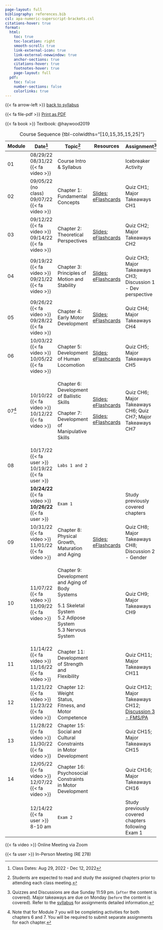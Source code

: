 ```yaml
---
page-layout: full
bibliography: references.bib
csl: apa-numeric-superscript-brackets.csl
citations-hover: true
format:
  html:
    toc: true
    toc-location: right
    smooth-scroll: true
    link-external-icon: true
    link-external-newwindow: true
    anchor-sections: true
    citations-hover: true
    footnotes-hover: true
    page-layout: full
  pdf:
    toc: false
    number-sections: false
    colorlinks: true
---
```


{{< fa arrow-left >}} [back to syllabus](syllabus.qmd)

{{< fa file-pdf >}} [Print as PDF](syllabus.pdf)

{{< fa book >}} Textbook: @haywood2019

+---------+----------------------------------+------------------------------------------------------------------+------------------------------------------------------------------------------------------------------------------------------------------------------------------------------------------------+---------------------------------------------------------------------------------+
| Module  | Date[^1]                         | Topic[^2]                                                        | Resources                                                                                                                                                                                      | Assignment[^3]                                                                  |
+=========+==================================+==================================================================+================================================================================================================================================================================================+=================================================================================+
| 01      | 08/29/22\                        | Course Intro & Syllabus                                          |                                                                                                                                                                                                | Icebreaker Activity                                                             |
|         | 08/31/22 {{< fa video >}}        |                                                                  |                                                                                                                                                                                                |                                                                                 |
+---------+----------------------------------+------------------------------------------------------------------+------------------------------------------------------------------------------------------------------------------------------------------------------------------------------------------------+---------------------------------------------------------------------------------+
| 02      | 09/05/22 (no class)\             | Chapter 1: Fundamental Concepts                                  | [Slides](https://mycsunemail-my.sharepoint.com/:f:/g/personal/ovande_furtado_csun_edu/EusAGUrsTClGkDNelqYfDyYB4pZEIUV7KkRfwqJPD6qO0Q); [eFlashcards](https://quizlet.com/_1ffi90?x=1jqt&i=dj5) | Quiz CH1; Major Takeaways CH1                                                   |
|         | 09/07/22 {{< fa video >}}        |                                                                  |                                                                                                                                                                                                |                                                                                 |
+---------+----------------------------------+------------------------------------------------------------------+------------------------------------------------------------------------------------------------------------------------------------------------------------------------------------------------+---------------------------------------------------------------------------------+
| 03      | 09/12/22 {{< fa video >}}\       | Chapter 2: Theoretical Perspectives                              | [Slides](https://mycsunemail-my.sharepoint.com/:f:/g/personal/ovande_furtado_csun_edu/EusAGUrsTClGkDNelqYfDyYB4pZEIUV7KkRfwqJPD6qO0Q); [eFlashcards](https://quizlet.com/_1ffi9t?x=1jqt&i=dj5) | Quiz CH2; Major Takeaways CH2                                                   |
|         | 09/14/22 {{< fa video >}}        |                                                                  |                                                                                                                                                                                                |                                                                                 |
+---------+----------------------------------+------------------------------------------------------------------+------------------------------------------------------------------------------------------------------------------------------------------------------------------------------------------------+---------------------------------------------------------------------------------+
| 04      | 09/19/22 {{< fa video >}}\       | Chapter 3: Principles of Motion and Stability                    | [Slides](https://mycsunemail-my.sharepoint.com/:f:/g/personal/ovande_furtado_csun_edu/EusAGUrsTClGkDNelqYfDyYB4pZEIUV7KkRfwqJPD6qO0Q); [eFlashcards](https://quizlet.com/_20zmzf?x=1jqt&i=dj5) | Quiz CH3; Major Takeaways CH3; Discussion 1 - Dev perspective                   |
|         | 09/21/22 {{< fa video >}}        |                                                                  |                                                                                                                                                                                                |                                                                                 |
+---------+----------------------------------+------------------------------------------------------------------+------------------------------------------------------------------------------------------------------------------------------------------------------------------------------------------------+---------------------------------------------------------------------------------+
| 05      | 09/26/22 {{< fa video >}}\       | Chapter 4: Early Motor Development                               | [Slides](https://mycsunemail-my.sharepoint.com/:f:/g/personal/ovande_furtado_csun_edu/EusAGUrsTClGkDNelqYfDyYB4pZEIUV7KkRfwqJPD6qO0Q); [eFlashcards](https://quizlet.com/_1ffib9?x=1jqt&i=dj5) | Quiz CH4; Major Takeaways CH4                                                   |
|         | 09/28/22 {{< fa video >}}        |                                                                  |                                                                                                                                                                                                |                                                                                 |
+---------+----------------------------------+------------------------------------------------------------------+------------------------------------------------------------------------------------------------------------------------------------------------------------------------------------------------+---------------------------------------------------------------------------------+
| 06      | 10/03/22 {{< fa video >}}\       | Chapter 5: Development of Human Locomotion                       | [Slides](https://mycsunemail-my.sharepoint.com/:f:/g/personal/ovande_furtado_csun_edu/EusAGUrsTClGkDNelqYfDyYB4pZEIUV7KkRfwqJPD6qO0Q); [eFlashcards](https://quizlet.com/_4gw9zz?x=1jqt&i=dj5) | Quiz CH5; Major Takeaways CH5                                                   |
|         | 10/05/22 {{< fa video >}}        |                                                                  |                                                                                                                                                                                                |                                                                                 |
+---------+----------------------------------+------------------------------------------------------------------+------------------------------------------------------------------------------------------------------------------------------------------------------------------------------------------------+---------------------------------------------------------------------------------+
| 07[^4]  | 10/10/22 {{< fa video >}}\       | Chapter 6: Development of Ballistic Skills                       | [Slides](https://mycsunemail-my.sharepoint.com/:f:/g/personal/ovande_furtado_csun_edu/EusAGUrsTClGkDNelqYfDyYB4pZEIUV7KkRfwqJPD6qO0Q); [eFlashcards](https://quizlet.com/_c3u3ur?x=1jqt&i=dj5) | Quiz CH6; Major Takeaways CH6; Quiz CH7; Major Takeaways CH7                    |
|         | 10/12/22 {{< fa video >}}        |                                                                  |                                                                                                                                                                                                |                                                                                 |
|         |                                  | Chapter 7: Development of Manipulative Skills                    | [Slides](https://mycsunemail-my.sharepoint.com/:f:/g/personal/ovande_furtado_csun_edu/EusAGUrsTClGkDNelqYfDyYB4pZEIUV7KkRfwqJPD6qO0Q); [eFlashcards](https://quizlet.com/_c3u3ur?x=1jqt&i=dj5) |                                                                                 |
+---------+----------------------------------+------------------------------------------------------------------+------------------------------------------------------------------------------------------------------------------------------------------------------------------------------------------------+---------------------------------------------------------------------------------+
| 08      | 10/17/22 {{< fa user >}}\        | `Labs 1 and 2`                                                   |                                                                                                                                                                                                |                                                                                 |
|         | 10/19/22 {{< fa user >}}         |                                                                  |                                                                                                                                                                                                |                                                                                 |
+---------+----------------------------------+------------------------------------------------------------------+------------------------------------------------------------------------------------------------------------------------------------------------------------------------------------------------+---------------------------------------------------------------------------------+
|         | **10/24/22** {{< fa video >}}**\ | `Exam 1`                                                         |                                                                                                                                                                                                | Study previously covered chapters                                               |
|         | 10/26/22** {{< fa user >}}       |                                                                  |                                                                                                                                                                                                |                                                                                 |
+---------+----------------------------------+------------------------------------------------------------------+------------------------------------------------------------------------------------------------------------------------------------------------------------------------------------------------+---------------------------------------------------------------------------------+
| 09      | 10/31/22 {{< fa video >}}\       | Chapter 8: Physical Growth, Maturation and Aging                 | [Slides](https://mycsunemail-my.sharepoint.com/:f:/g/personal/ovande_furtado_csun_edu/EusAGUrsTClGkDNelqYfDyYB4pZEIUV7KkRfwqJPD6qO0Q); [eFlashcards](https://quizlet.com/_1ffib9?x=1jqt&i=dj5) | Quiz CH8; Major Takeaways CH8; Discussion 2 - Gender                            |
|         | 11/01/22 {{< fa video >}}        |                                                                  |                                                                                                                                                                                                |                                                                                 |
+---------+----------------------------------+------------------------------------------------------------------+------------------------------------------------------------------------------------------------------------------------------------------------------------------------------------------------+---------------------------------------------------------------------------------+
| 10      | 11/07/22 {{< fa video >}}\       | Chapter 9: Development and Aging of Body Systems                 |                                                                                                                                                                                                | Quiz CH9; Major Takeaways CH9                                                   |
|         | 11/09/22 {{< fa video >}}        |                                                                  |                                                                                                                                                                                                |                                                                                 |
|         |                                  | 5.1 Skeletal System\                                             |                                                                                                                                                                                                |                                                                                 |
|         |                                  | 5.2 Adipose System\                                              |                                                                                                                                                                                                |                                                                                 |
|         |                                  | 5.3 Nervous System                                               |                                                                                                                                                                                                |                                                                                 |
+---------+----------------------------------+------------------------------------------------------------------+------------------------------------------------------------------------------------------------------------------------------------------------------------------------------------------------+---------------------------------------------------------------------------------+
| 11      | 11/14/22 {{< fa video >}}\       | Chapter 11: Development of Strength and Flexibility              |                                                                                                                                                                                                | Quiz CH11; Major Takeaways CH11                                                 |
|         | 11/16/22 {{< fa video >}}        |                                                                  |                                                                                                                                                                                                |                                                                                 |
+---------+----------------------------------+------------------------------------------------------------------+------------------------------------------------------------------------------------------------------------------------------------------------------------------------------------------------+---------------------------------------------------------------------------------+
| 12      | 11/21/22 {{< fa video >}}\       | Chapter 12: Weight Status, Fitness, and Motor Competence         |                                                                                                                                                                                                | Quiz CH12; Major Takeaways CH12; [Discussion 3 - FMS/PA](assignments/disc3.qmd) |
|         | 11/23/22 {{< fa video >}}        |                                                                  |                                                                                                                                                                                                |                                                                                 |
+---------+----------------------------------+------------------------------------------------------------------+------------------------------------------------------------------------------------------------------------------------------------------------------------------------------------------------+---------------------------------------------------------------------------------+
| 13      | 11/28/22 {{< fa video >}}\       | Chapter 15: Social and Cultural Constraints in Motor Development |                                                                                                                                                                                                | Quiz CH15; Major Takeaways CH15                                                 |
|         | 11/30/22 {{< fa video >}}\       |                                                                  |                                                                                                                                                                                                |                                                                                 |
+---------+----------------------------------+------------------------------------------------------------------+------------------------------------------------------------------------------------------------------------------------------------------------------------------------------------------------+---------------------------------------------------------------------------------+
| 14      | 12/05/22 {{< fa video >}}\       | Chapter 16: Psychosocial Constraints in Motor Development        |                                                                                                                                                                                                | Quiz CH16; Major Takeaways CH16                                                 |
|         | 12/07/22 {{< fa video >}}        |                                                                  |                                                                                                                                                                                                |                                                                                 |
+---------+----------------------------------+------------------------------------------------------------------+------------------------------------------------------------------------------------------------------------------------------------------------------------------------------------------------+---------------------------------------------------------------------------------+
|         | 12/14/22 {{< fa user >}}\        | `Exam 2`                                                         |                                                                                                                                                                                                | Study previously covered chapters following Exam 1                              |
|         | 8-10 am                          |                                                                  |                                                                                                                                                                                                |                                                                                 |
+---------+----------------------------------+------------------------------------------------------------------+------------------------------------------------------------------------------------------------------------------------------------------------------------------------------------------------+---------------------------------------------------------------------------------+

: Course Sequence {tbl-colwidths="\[10,15,35,15,25\]"}

[^1]: Class Dates: Aug 29, 2022 - Dec 12, 2022

[^2]: Students are expected to read and study the assigned chapters prior to attending each class meeting.

[^3]: Quizzes and Discussions are due Sunday 11:59 pm. (`after` the content is covered). Major takeaways are due on Monday (`before` the content is covered). Refer to the [syllabus](syllabus.qmd) for assignments detailed information.

[^4]: Note that for Module 7 you will be completing activities for both chapters 6 and 7. You will be required to submit separate assignments for each chapter.

{{< fa video >}} Online Meeting via Zoom

{{< fa user >}} In-Person Meeting (RE 278)
